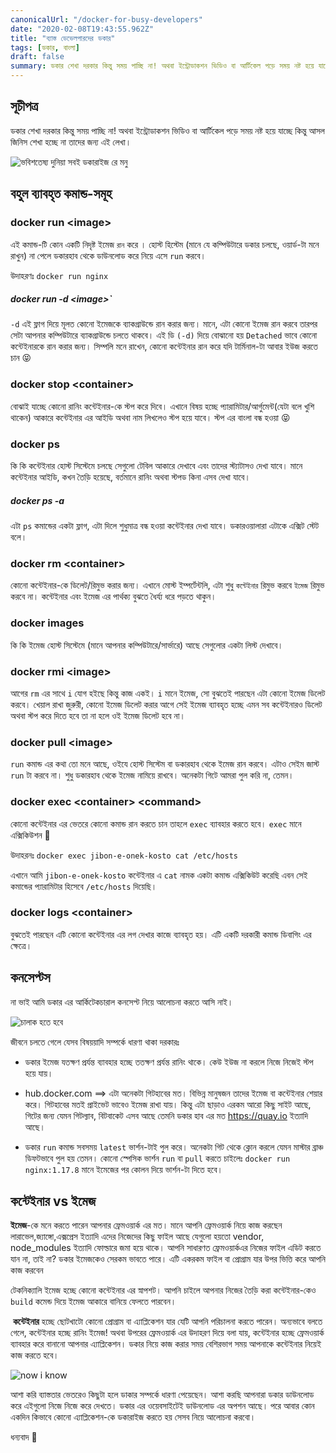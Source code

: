 ```yaml
---
canonicalUrl: "/docker-for-busy-developers"
date: "2020-02-08T19:43:55.962Z"
title: "ব্যাস্ত ডেভেলপারদের ডকার"
tags: [ডকার, বাংলা]
draft: false
summary: ডকার শেখা দরকার কিন্তু সময় পাচ্ছি না! অথবা ইন্ট্রোডাকশন ভিডিও বা আর্টিকেল পড়ে সময় নষ্ট হয়ে যাচ্ছে কিন্তু আসল জিনিস শেখা হচ্ছে না তাদের জন্য এই লেখা...
---
```


## সূচীপত্র

<TOCInline toc={props.toc} exclude="সূচীপত্র" toHeading={2} />

ডকার শেখা দরকার কিন্তু সময় পাচ্ছি না! অথবা ইন্ট্রোডাকশন ভিডিও বা আর্টিকেল পড়ে সময় নষ্ট হয়ে যাচ্ছে কিন্তু আসল জিনিস শেখা হচ্ছে না তাদের জন্য এই লেখা।

![ভবিশতেষ্য দুনিয়া সবই ডকারাইজ রে মনু](/static/blog/docker/future-is-dockerize-meme.jpg)

## বহুল ব্যাবহৃত কমান্ড-সমূহ

### docker run \<image\>

এই কমান্ড-টি কোন একটি নিদৃষ্ট ইমেজ `রান` করে । হোস্ট হিস্টেম (মানে যে কম্পিউটারে ডকার চলছে, ওয়ার্ড-টা মনে রাখুন) না পেলে ডকারহাব থেকে ডাউনলোড করে নিয়ে এসে `run` করবে।

উদাহরণঃ `docker run nginx`

##### docker run -d \<image\>`

`-d` এই ফ্লাগ দিয়ে মূলত কোনো ইমেজকে ব্যাকগ্রাউন্ডে রান করার জন্য। মানে, এটা কোনো ইমেজ রান করবে তারপর সেটা আপনার কম্পিউটারে ব্যাকগ্রাউন্ডে চলতে থাকবে। এই ডি `(-d)` দিয়ে বোঝানো হয় `Detached` ভাবে কোনো কন্টেইনারকে রান করার জন্য। সিম্পলি মনে রাখেন, কোনো কন্টেইনার রান করে যদি টার্মিনাল-টা আবার ইউজ করতে চান :stuck_out_tongue_closed_eyes:

### docker stop \<container\>

বোঝাই যাচ্ছে কোনো রানিং কন্টেইনার-কে স্টপ করে দিবে। এখানে বিষয় হচ্ছে প্যারামিটার/আর্গুমেন্ট(যেটা বলে খুশি থাকেন) আকারে কন্টেইনার এর আইডি অথবা নাম লিখলেও স্টপ হয়ে যাবে। স্টপ এর বাংলা বন্ধ হওয়া :stuck_out_tongue_closed_eyes:

### docker ps

কি কি কন্টেইনার হোস্ট সিস্টেমে চলছে সেগুলো টেবিল আকারে দেখাবে এবং তাদের স্ট্যাটাসও দেখা যাবে। মানে কন্টেইনার আইডি, কখন তৈড়ি হয়েছে, বর্তমানে রানিং অথবা স্টপড কিনা এসব দেখা যাবে।

##### docker ps -a

এটা `ps` কমান্ডের একটা ফ্লাগ, এটা দিলে শুধুমাত্র বন্ধ হওয়া কন্টেইনার দেখা যাবে। ডকারওয়ালারা এটাকে এক্সিট স্টেট বলে।

### docker rm \<container\>

কোনো কন্টেইনার-কে ডিলেট/রিমুভ করার জন্য। এখানে মোস্ট ইম্পর্টেন্টলি, এটা শুধু `কন্টেইনার` রিমুভ করবে `ইমেজ` রিমুভ করবে না। কন্টেইনার এবং ইমেজ এর পার্থক্য বুঝতে ধৈর্য্য ধরে পড়তে থাকুন।

### docker images

কি কি ইমেজ হোস্ট সিস্টেমে (মানে আপনার কম্পিউটারে/সার্ভারে) আছে সেগুলোর একটা লিস্ট দেখাবে।

### docker rmi \<image\>

আগের `rm` এর সাথে `i` যোগ হইছে কিন্তু কাজ একই। `i` মানে ইমেজ, সো বুঝতেই পারছেন এটা কোনো ইমেজ ডিলেট করবে। খেয়াল রাখা জুরুরী, কোনো ইমেজ ডিলেট করার আগে সেই ইমেজ ব্যাবহৃত হচ্ছে এমন সব কন্টেইনারও ডিলেট অথবা স্টপ করে দিতে হবে তা না হলে ওই ইমেজ ডিলেট হবে না।

### docker pull \<image\>

`run` কমান্ড এর কথা তো মনে আছে, ওইযে হোস্ট সিস্টেম বা ডকারহাব থেকে ইমেজ রান করবে। এটাও সেইম জাস্ট `run` টা করবে না। শুধু ডকারহাব থেকে ইমেজ নামিয়ে রাখবে। অনেকটা গিটে আমরা পুল করি না, তেমন।

### docker exec \<container\> \<command\>

কোনো কন্টেইনার এর ভেতরে কোনো কমান্ড রান করতে চান তাহলে `exec` ব্যাবহার করতে হবে। `exec` মানে এক্সিকিউশন :handshake:

উদাহরনঃ `docker exec jibon-e-onek-kosto cat /etc/hosts`

এখানে আমি `jibon-e-onek-kosto` কন্টেইনার এ `cat` নামক একটা কমান্ড এক্সিকিউট করেছি এবন সেই কমান্ডের প্যারামিটার হিসেবে `/etc/hosts` দিয়েছি।

### docker logs \<container\>

বুঝতেই পারছেন এটি কোনো কন্টেইনার এর লগ দেখার কাজে ব্যাবহৃত হয়। এটি একটি দরকারী কমান্ড ডিবাগিং এর ক্ষেত্রে।

## কনসেপ্টস

না ভাই আমি ডকার এর আর্কিটেকচারাল কনসেপ্ট নিয়ে আলোচনা করতে আসি নাই।

![চালাক হতে হবে](/static/blog/docker/you-have-to-cleaver.png)

জীবনে চলতে গেলে যেসব বিষয়য়াদি সম্পর্কে ধারণা থাকা দরকারঃ

- ডকার ইমেজ যতক্ষণ প্রর্যন্ত ব্যাবহার হচ্ছে ততক্ষণ প্রর্যন্ত রানিং থাকে। কেউ ইউজ না করলে নিজে নিজেই স্টপ হয়ে যায়।

- hub.docker.com ==> এটা অনেকটা গিটহাবের মত। বিভিন্ন মানুষজন তাদের ইমেজ বা কন্টেইনার শেয়ার করে। গিটহাবের মতই প্রাইভেট ভাবেও ইমেজ রাখা যায়। কিন্তু এটা ছাড়াও এরকম আরো কিছু সাইট আছে, গিটের জন্য যেমন গিটল্যাব, বিটবাকেট এসব আছে তেমনি ডকার হাব এর মত https://quay.io ইত্যাদি আছে।

- ডকার `run` কমান্ড সবসময় `latest` ভার্শন-টাই পুল করে। অনেকটা গিট থেকে ক্লোন করলে যেমন মাস্টার ব্রাঞ্চ ডিফটভাবে পুল হয় তেমন। কোনো স্পেসিক ভার্শন `run` বা `pull` করতে চাইলেঃ `docker run nginx:1.17.8` মানে ইমেজের পর কোলন দিয়ে ভার্শন-টা দিতে হবে।

## কন্টেইনার vs ইমেজ

**ইমেজ**-কে মনে করতে পারেন আপনার ফ্রেমওয়ার্ক এর মত। মানে আপনি ফ্রেমওয়ার্ক নিয়ে কাজ করছেন লারাভেল,জ্যাঙ্গো,এক্সপ্রেস ইত্যাদি এদের নিজেদের কিছু ফাইল আছে যেগুলো হয়তো vendor, node_modules ইত্যাদি ফোল্ডারে জমা হয়ে থাকে। আপনি সাধারণত ফ্রেমওয়ার্কএর নিজের ফাইল এডিট করতে যান না, তাই না? ডকার ইমেজকেও সেরকম ভাবতে পারে। এটি একরকম ফাইল বা প্রোগ্রাম যার উপর ভিত্তি করে আপনি কাজ করবেন

টেকনিক্যালি ইমেজ হচ্ছে কোনো কন্টেইনার এর স্নাপশট। আপনি চাইলে আপনার নিজের তৈড়ি করা কন্টেইনার-কেও `build` কমেন্ড দিয়ে ইমেজ আকারে বানিয়ে ফেলতে পারবেন।

​ **কন্টেইনার** হচ্ছে ছোটখাটো কোনো প্রোগ্রাম বা এ্যাপ্লিকেশন যার যেটি আপনি পরিচালনা করতে পারেন। অন্যভাবে বলতে গেলে, কন্টেইনার হচ্ছে রানিং ইমেজ! অথবা উপরের ফ্রেমওয়ার্ক এর উদাহরণ দিয়ে বলা যায়, কন্টেইনার হচ্ছে ফ্রেমওয়ার্ক ব্যাবহার করে বানানো আপনার এ্যাপ্লিকেশন। ডকার নিয়ে কাজ করার সময় বেশিরভাগ সময় আপনাকে কন্টেইনার নিয়েই কাজ করতে হবে।

![now i know](/static/blog/docker/images.jpg)

আশা করি ব্যাস্ততার ভেতরেও কিছুটা হলে ডাকার সম্পর্কে ধারণা পেয়েছেন। আশা করছি আপনারা ডকার ডাউনলোড করে এইগুলো নিজে নিজে করে দেখতে। ডকার এর ওয়েবসাইটেই ডাউনলোড এর অপশন আছে। পরে আবার কোন একদিন কিভাবে কোনো এ্যাপ্লিকেশন-কে ডকারাইজ করতে হয় সেসব নিয়ে আলোচনা করবো।

ধন্যবাদ :cherry_blossom:
